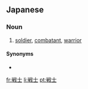 {{also|戰士}}
==Japanese==
{{ja-kanjitab|戦|士}}
{{wikipedia|senshi}}

===Noun===
{{ja-noun|s|hira=せんし|rom=senshi|kyu=戰士}}

# [[soldier]], [[combatant]], [[warrior]]

====Synonyms====
* {{term|軍人||[[serviceman]]|tr=[[ぐんじん]], [[gunjin]]|lang=ja|sc=Jpan}}

[[fr:戦士]]
[[li:戦士]]
[[pt:戦士]]